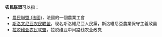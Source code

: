 '''农民联盟'''可以指：

*[[農民聯盟_(法國)|農民聯盟 (法國)]]，法國的一個農業工會
*[[斯洛文尼亚农民联盟|斯洛文尼亚农民联盟]]，现名斯洛維尼亞人民黨，斯洛維尼亞農業保守主義政黨
*[[拉脱维亚农民联盟|拉脱维亚农民联盟]]，拉脱维亚中间路线农业政党

{{Disambig|Cat=四字消歧义}}